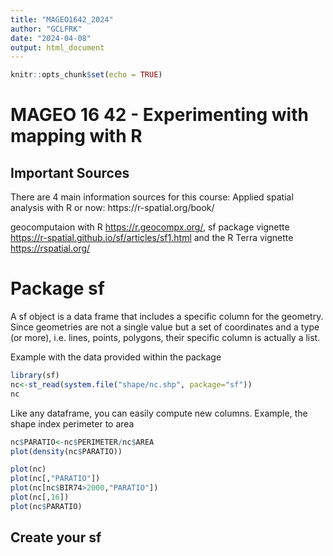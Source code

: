 ```yaml
---
title: "MAGEO1642_2024"
author: "GCLFRK"
date: "2024-04-08"
output: html_document
---
```


```r
knitr::opts_chunk$set(echo = TRUE)
```

# MAGEO 16 42 - Experimenting with mapping with R
## Important Sources

There are 4 main information sources for this course:
Applied spatial analysis with R or now: https://r-spatial.org/book/

geocomputaion with R <https://r.geocompx.org/>,
sf package vignette <https://r-spatial.github.io/sf/articles/sf1.html>
and the R Terra vignette <https://rspatial.org/>

# Package sf

A sf object is a data frame that includes a specific column for the geometry.
Since geometries are not a single value but a set of coordinates and a type (or more), i.e. lines, points, polygons, their specific column is actually a list.

Example with the data provided within the package


```r
library(sf)
nc<-st_read(system.file("shape/nc.shp", package="sf"))
nc
```


Like any dataframe, you can easily compute new columns. Example, the shape index perimeter to area
```r

nc$PARATIO<-nc$PERIMETER/nc$AREA
plot(density(nc$PARATIO))
```


```r
plot(nc)
plot(nc[,"PARATIO"])
plot(nc[nc$BIR74>2000,"PARATIO"])
plot(nc[,16])
plot(nc$PARATIO)
```

## Create your sf



